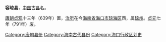 '''容琼县'''，[[中国|中国]]古[[县|县]]名。

[[唐朝|唐朝]][[貞觀_(唐朝)|贞观]]十三年（639年）置，[[治所|治所]]在今[[海南省|海南省]][[海口市|海口市]][[琼海区|琼海区]]西，属[[琼州|琼州]]。[[貞元_(唐朝)|贞元]]七年（791年）废。 

{{唐朝行政区划小作品}}
{{DEFAULTSORT:R}}
[[Category:唐朝县份|Category:唐朝县份]]
[[Category:海南古代县份|Category:海南古代县份]]
[[Category:海口行政区划史|Category:海口行政区划史]]